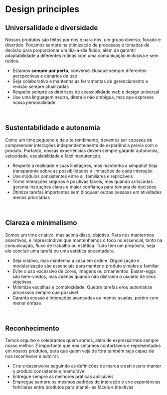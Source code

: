 

<Meta title="Foundation | 1 Principles" />

# Design principles

## Universalidade e diversidade

<p style={{fontWeight: 400}}>Nossos produtos são feitos por nós e para nós, um grupo diverso, focado e divertido. Focamos sempre na otimização de processos e tomadas de decisão para proporcionar um dia-a-dia fluido, além de garantir adaptabilidade a diferentes rotinas com uma comunicação inclusiva e sem ruídos.
</p>

<ul>
  <li>Estamos <strong style={{fontWeight: 600}}>sempre por perto</strong>, converse. Busque sempre diferentes perspectivas e cenários de uso</li>
  <li>Seja colaborativo e mantenha as ferramentas de gerenciamento e revisão sempre atualizadas</li>
  <li>Respeite sempre as diretrizes de acessibilidade web e design universal</li>
  <li>Use uma linguagem neutra, direta e não ambígua, mas que expresse nossa personalidade</li>
</ul>

<br />

## Sustentabilidade e autonomia

<p style={{fontWeight: 400}}>Como um time pequeno e de alto rendimento, devemos ser capazes de compreender interações independentemente de experiência prévia com o produto. Portanto, nossas experiências devem sempre garantir autonomia, velocidade, escalabilidade e fácil manutenção.</p>

<ul>
  <li>Respeite a realidade e suas limitações, mas mantenha a simpatia! Seja transparente sobre as possibilidades e limitações de cada interação</li>
  <li>Use módulos consistentes entre si, familiares e replicáveis</li>
  <li>Torne interações seguras e positivas fáceis, mas quando arriscadas garanta instruções claras e maior confiança para tomada de decisões</li>
  <li>Otimize tarefas importantes sem bloquear outras pessoas em atividades menos prioritárias</li>
</ul>
<br />

## Clareza e minimalismo

<p style={{fontWeight: 400}}>Somos um time criativo, mas acima disso, objetivo. Para nos mantermos assertivos, é imprescindível que mantenhamos o foco no essencial, tanto na comunicação, fluxo de trabalho ou estética. Tudo tem um propósito, seja ele concluir uma tarefa ou uma estética encantadora.</p>

<ul>
  <li>Seja criativo, mas mantenha a casa em ordem. Organização e modularização são essenciais para manter o produto simples e familiar</li>
  <li>Evite o uso excessivo de cores, imagens ou ornamentos. Easter-eggs são bem-vindos, mas apenas quando não distraem o usuário de seus objetivos</li>
  <li>Minimize escolhas e complexidade. Quebre tarefas e/ou automatize processos sempre que possível</li>
  <li>Garanta acesso à interações avançadas ou menos usadas, porém com menor ênfase</li>
</ul>

<br />

## Reconhecimento

<p style={{fontWeight: 400}}>Temos orgulho e celebramos quem somos, além de expressarmos sempre nosso melhor. É importante que nos sintamos confortáveis e representados em nossos produtos, para que quem veja de fora também seja capaz de nos reconhecer e admirar.</p>


<ul>
  <li>Crie e desenvolva seguindo as definições de marca e estilo para manter o produto consistente e memorável</li>
  <li>Entregue sempre as melhores práticas aplicáveis</li>
  <li>Empregue sempre os mesmos padrões de interação e crie experiências familiares entre produtos para mantê-las fáceis e intuitivas</li>
</ul>

